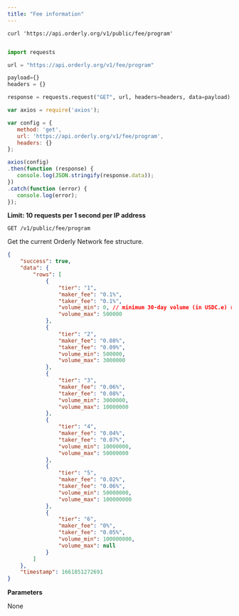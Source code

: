 ```yaml
---
title: "Fee information"
---
```


<RequestExample>

``` shell shell
curl 'https://api.orderly.org/v1/public/fee/program'
```

```java java
```

```python python
import requests

url = "https://api.orderly.org/v1/fee/program"

payload={}
headers = {}

response = requests.request("GET", url, headers=headers, data=payload)
```

```javascript javascript
var axios = require('axios');

var config = {
   method: 'get',
   url: 'https://api.orderly.org/v1/fee/program',
   headers: {}
};

axios(config)
.then(function (response) {
   console.log(JSON.stringify(response.data));
})
.catch(function (error) {
   console.log(error);
});
```
</RequestExample>

**Limit: 10 requests per 1 second per IP address**

`GET /v1/public/fee/program`

Get the current Orderly Network fee structure.

<ResponseExample>

```json Response
{
    "success": true,
    "data": {
        "rows": [
            {
                "tier": "1",
                "maker_fee": "0.1%",
                "taker_fee": "0.1%",
                "volume_min": 0, // minimum 30-day volume (in USDC.e) required for eligibility of this tier
                "volume_max": 500000
            },
            {
                "tier": "2",
                "maker_fee": "0.08%",
                "taker_fee": "0.09%",
                "volume_min": 500000,
                "volume_max": 3000000
            },
            {
                "tier": "3",
                "maker_fee": "0.06%",
                "taker_fee": "0.08%",
                "volume_min": 3000000,
                "volume_max": 10000000
            },
            {
                "tier": "4",
                "maker_fee": "0.04%",
                "taker_fee": "0.07%",
                "volume_min": 10000000,
                "volume_max": 50000000
            },
            {
                "tier": "5",
                "maker_fee": "0.02%",
                "taker_fee": "0.06%",
                "volume_min": 50000000,
                "volume_max": 100000000
            },
            {
                "tier": "6",
                "maker_fee": "0%",
                "taker_fee": "0.05%",
                "volume_min": 100000000,
                "volume_max": null
            }
        ]
    },
    "timestamp": 1661851272691
}
```
</ResponseExample>

**Parameters**

None